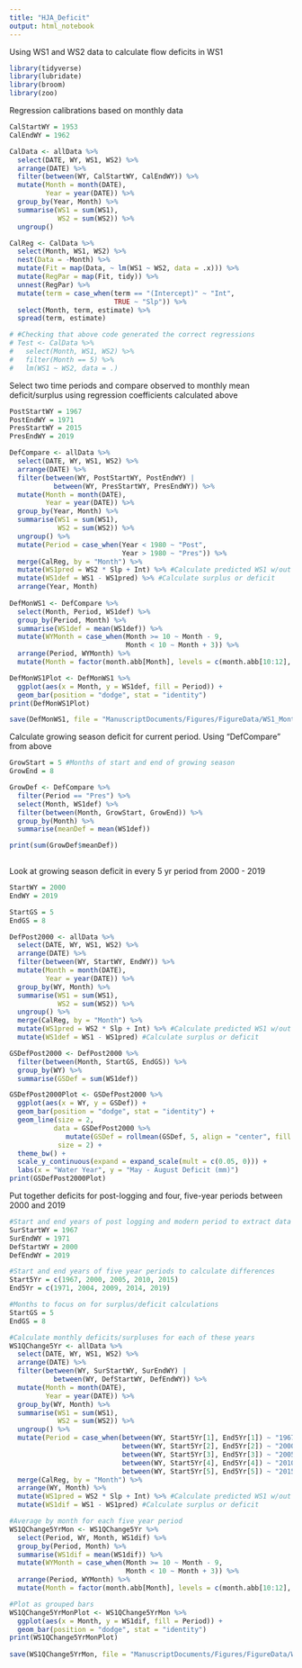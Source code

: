 ```yaml
---
title: "HJA_Deficit"
output: html_notebook
---
```


Using WS1 and WS2 data to calculate flow deficits in WS1

```r
library(tidyverse)
library(lubridate)
library(broom)
library(zoo)
```

Regression calibrations based on monthly data
```r
CalStartWY = 1953
CalEndWY = 1962

CalData <- allData %>% 
  select(DATE, WY, WS1, WS2) %>% 
  arrange(DATE) %>% 
  filter(between(WY, CalStartWY, CalEndWY)) %>% 
  mutate(Month = month(DATE),
         Year = year(DATE)) %>%
  group_by(Year, Month) %>%
  summarise(WS1 = sum(WS1),
            WS2 = sum(WS2)) %>%
  ungroup()

CalReg <- CalData %>% 
  select(Month, WS1, WS2) %>% 
  nest(Data = -Month) %>% 
  mutate(Fit = map(Data, ~ lm(WS1 ~ WS2, data = .x))) %>% 
  mutate(RegPar = map(Fit, tidy)) %>% 
  unnest(RegPar) %>% 
  mutate(term = case_when(term == "(Intercept)" ~ "Int",
                          TRUE ~ "Slp")) %>% 
  select(Month, term, estimate) %>% 
  spread(term, estimate)

# #Checking that above code generated the correct regressions
# Test <- CalData %>%
#   select(Month, WS1, WS2) %>%
#   filter(Month == 5) %>%
#   lm(WS1 ~ WS2, data = .)
```

Select two time periods and compare observed to monthly mean deficit/surplus using regression coefficients calculated above
```r
PostStartWY = 1967
PostEndWY = 1971
PresStartWY = 2015
PresEndWY = 2019

DefCompare <- allData %>% 
  select(DATE, WY, WS1, WS2) %>% 
  arrange(DATE) %>% 
  filter(between(WY, PostStartWY, PostEndWY) |
           between(WY, PresStartWY, PresEndWY)) %>% 
  mutate(Month = month(DATE),
         Year = year(DATE)) %>%
  group_by(Year, Month) %>% 
  summarise(WS1 = sum(WS1),
            WS2 = sum(WS2)) %>% 
  ungroup() %>% 
  mutate(Period = case_when(Year < 1980 ~ "Post",
                            Year > 1980 ~ "Pres")) %>% 
  merge(CalReg, by = "Month") %>% 
  mutate(WS1pred = WS2 * Slp + Int) %>% #Calculate predicted WS1 w/out treatment
  mutate(WS1def = WS1 - WS1pred) %>% #Calculate surplus or deficit
  arrange(Year, Month)
  
DefMonWS1 <- DefCompare %>% 
  select(Month, Period, WS1def) %>% 
  group_by(Period, Month) %>% 
  summarise(WS1def = mean(WS1def)) %>% 
  mutate(WYMonth = case_when(Month >= 10 ~ Month - 9,
                             Month < 10 ~ Month + 3)) %>% 
  arrange(Period, WYMonth) %>% 
  mutate(Month = factor(month.abb[Month], levels = c(month.abb[10:12], month.abb[1:9])))

DefMonWS1Plot <- DefMonWS1 %>% 
  ggplot(aes(x = Month, y = WS1def, fill = Period)) +
  geom_bar(position = "dodge", stat = "identity")
print(DefMonWS1Plot)

save(DefMonWS1, file = "ManuscriptDocuments/Figures/FigureData/WS1_Month_Deficit.RData")
```
Calculate growing season deficit for current period. Using "DefCompare" from above
```r
GrowStart = 5 #Months of start and end of growing season
GrowEnd = 8 

GrowDef <- DefCompare %>% 
  filter(Period == "Pres") %>% 
  select(Month, WS1def) %>% 
  filter(between(Month, GrowStart, GrowEnd)) %>% 
  group_by(Month) %>% 
  summarise(meanDef = mean(WS1def))

print(sum(GrowDef$meanDef))
  
```

Look at growing season deficit in every 5 yr period from 2000 - 2019
```r
StartWY = 2000
EndWY = 2019

StartGS = 5
EndGS = 8

DefPost2000 <- allData %>% 
  select(DATE, WY, WS1, WS2) %>% 
  arrange(DATE) %>% 
  filter(between(WY, StartWY, EndWY)) %>% 
  mutate(Month = month(DATE),
         Year = year(DATE)) %>%
  group_by(WY, Month) %>% 
  summarise(WS1 = sum(WS1),
            WS2 = sum(WS2)) %>% 
  ungroup() %>% 
  merge(CalReg, by = "Month") %>% 
  mutate(WS1pred = WS2 * Slp + Int) %>% #Calculate predicted WS1 w/out treatment
  mutate(WS1def = WS1 - WS1pred) #Calculate surplus or deficit

GSDefPost2000 <- DefPost2000 %>% 
  filter(between(Month, StartGS, EndGS)) %>% 
  group_by(WY) %>% 
  summarise(GSDef = sum(WS1def))

GSDefPost2000Plot <- GSDefPost2000 %>% 
  ggplot(aes(x = WY, y = GSDef)) + 
  geom_bar(position = "dodge", stat = "identity") +
  geom_line(size = 2, 
           data = GSDefPost2000 %>% 
              mutate(GSDef = rollmean(GSDef, 5, align = "center", fill = NA)),
            size = 2) +
  theme_bw() +
  scale_y_continuous(expand = expand_scale(mult = c(0.05, 0))) +
  labs(x = "Water Year", y = "May - August Deficit (mm)")
print(GSDefPost2000Plot)
```
Put together deficits for post-logging and four, five-year periods between 2000 and 2019
```r
#Start and end years of post logging and modern period to extract data
SurStartWY = 1967
SurEndWY = 1971
DefStartWY = 2000
DefEndWY = 2019

#Start and end years of five year periods to calculate differences
Start5Yr = c(1967, 2000, 2005, 2010, 2015)
End5Yr = c(1971, 2004, 2009, 2014, 2019)

#Months to focus on for surplus/deficit calculations
StartGS = 5
EndGS = 8

#Calculate monthly deficits/surpluses for each of these years
WS1QChange5Yr <- allData %>% 
  select(DATE, WY, WS1, WS2) %>% 
  arrange(DATE) %>% 
  filter(between(WY, SurStartWY, SurEndWY) | 
           between(WY, DefStartWY, DefEndWY)) %>% 
  mutate(Month = month(DATE),
         Year = year(DATE)) %>%
  group_by(WY, Month) %>%
  summarise(WS1 = sum(WS1),
            WS2 = sum(WS2)) %>%
  ungroup() %>%
  mutate(Period = case_when(between(WY, Start5Yr[1], End5Yr[1]) ~ "1967-1971",
                            between(WY, Start5Yr[2], End5Yr[2]) ~ "2000-2004",
                            between(WY, Start5Yr[3], End5Yr[3]) ~ "2005-2009",
                            between(WY, Start5Yr[4], End5Yr[4]) ~ "2010-2014",
                            between(WY, Start5Yr[5], End5Yr[5]) ~ "2015-2019")) %>% 
  merge(CalReg, by = "Month") %>%
  arrange(WY, Month) %>% 
  mutate(WS1pred = WS2 * Slp + Int) %>% #Calculate predicted WS1 w/out treatment
  mutate(WS1dif = WS1 - WS1pred) #Calculate surplus or deficit

#Average by month for each five year period
WS1QChange5YrMon <- WS1QChange5Yr %>% 
  select(Period, WY, Month, WS1dif) %>% 
  group_by(Period, Month) %>% 
  summarise(WS1dif = mean(WS1dif)) %>% 
  mutate(WYMonth = case_when(Month >= 10 ~ Month - 9,
                             Month < 10 ~ Month + 3)) %>% 
  arrange(Period, WYMonth) %>% 
  mutate(Month = factor(month.abb[Month], levels = c(month.abb[10:12], month.abb[1:9])))

#Plot as grouped bars  
WS1QChange5YrMonPlot <- WS1QChange5YrMon %>% 
  ggplot(aes(x = Month, y = WS1dif, fill = Period)) +
  geom_bar(position = "dodge", stat = "identity")
print(WS1QChange5YrMonPlot)
  
save(WS1QChange5YrMon, file = "ManuscriptDocuments/Figures/FigureData/WS1_Month_Deficit.RData")
```

